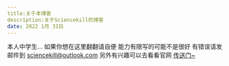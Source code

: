 ```yaml
---
title:关于本博客
description:关于Sciencekill的博客
date: 2022 1月 31日
---
```


本人中学生...
如果你想在这里翻翻请自便
能力有限写的可能不是很好
有错误请发邮件到 sciencekill@outlook.com
另外有兴趣可以去看看官网 [传送门~](https://sciencekill.netlify.app)